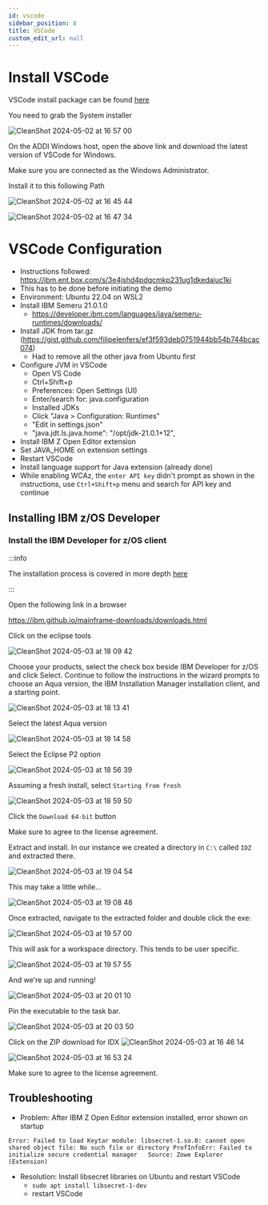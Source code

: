 ```yaml
---
id: vscode
sidebar_position: 8
title: VSCode
custom_edit_url: null
---
```


# Install VSCode

VSCode install package can be found [here](https://code.visualstudio.com/download)

You need to grab the System installer

![CleanShot 2024-05-02 at 16 57 00](https://media.github.ibm.com/user/20330/files/319efcf7-1a81-4189-b01b-137519f31a6a)

On the ADDI Windows host, open the above link and download the latest version of VSCode for Windows.

Make sure you are connected as the Windows Administrator.

Install it to this following Path

![CleanShot 2024-05-02 at 16 45 44](https://media.github.ibm.com/user/20330/files/9b97bfdf-2cbe-4699-9e01-adc2f06ac86b)

![CleanShot 2024-05-02 at 16 47 34](https://media.github.ibm.com/user/20330/files/8ae90a57-64e1-4ccd-a456-61b3695387b9)

# VSCode Configuration

- Instructions followed: https://ibm.ent.box.com/s/3e4jshd4pdqcmkp231ug1dkedaiuc1ki
- This has to be done before initiating the demo
- Environment: Ubuntu 22.04 on WSL2
- Install IBM Semeru 21.0.1.0
	- https://developer.ibm.com/languages/java/semeru-runtimes/downloads/
- Install JDK from tar.gz (https://gist.github.com/filipelenfers/ef3f593deb0751944bb54b744bcac074)
	- Had to remove all the other java from Ubuntu first
- Configure JVM in VSCode
    - Open VS Code
    - Ctrl+Shift+p
	- Preferences: Open Settings (UI)
    - Enter/search for: java.configuration
	- Installed JDKs
	- Click "Java > Configuration: Runtimes"
    - "Edit in settings.json"
    -  "java.jdt.ls.java.home": "/opt/jdk-21.0.1+12",
- Install IBM Z Open Editor extension
- Set JAVA_HOME on extension settings
- Restart VSCode
- Install language support for Java extension (already done)
- While enabling WCAz, the `enter API key` didn't prompt as shown in the instructions, use `Ctrl+Shift+p` menu and search for API key and continue

## Installing IBM z/OS Developer

### Install the IBM Developer for z/OS client

:::info

The installation process is covered in more depth [here](https://www.ibm.com/docs/en/developer-for-zos/16.0?topic=zos-installing-client-by-using-p2)

:::

Open the following link in a browser

https://ibm.github.io/mainframe-downloads/downloads.html

Click on the eclipse tools

![CleanShot 2024-05-03 at 18 09 42](https://media.github.ibm.com/user/20330/files/db753e6b-bbfa-4644-9935-e9099d53a9fa)

Choose your products, select the check box beside IBM Developer for z/OS and click Select.
Continue to follow the instructions in the wizard prompts to choose an Aqua version, the IBM Installation Manager installation client, and a starting point. 

![CleanShot 2024-05-03 at 18 13 41](https://media.github.ibm.com/user/20330/files/4131908d-efad-49cf-8a77-bdaa4604643e)

Select the latest Aqua version

![CleanShot 2024-05-03 at 18 14 58](https://media.github.ibm.com/user/20330/files/17f21800-5abc-4cb9-81df-a593d95f42e8)

Select the Eclipse P2 option

![CleanShot 2024-05-03 at 18 56 39](https://media.github.ibm.com/user/20330/files/d3f21161-dbaf-47b4-a18e-7b13e562f33d)

Assuming a fresh install, select `Starting from fresh`

![CleanShot 2024-05-03 at 18 59 50](https://media.github.ibm.com/user/20330/files/8b7b540c-5ded-499a-a572-1bc49b35a8ba)

Click the `Download 64-bit` button

Make sure to agree to the license agreement.

Extract and install. In our instance we created a directory in `C:\` called `IDZ` and extracted there.

![CleanShot 2024-05-03 at 19 04 54](https://media.github.ibm.com/user/20330/files/fcdafcf9-64f7-45b3-9242-1ca7cff64663)

This may take a little while...

![CleanShot 2024-05-03 at 19 08 48](https://media.github.ibm.com/user/20330/files/0820a98d-c3aa-4328-b86b-36153dd82fa9)

Once extracted, navigate to the extracted folder and double click the exe:

![CleanShot 2024-05-03 at 19 57 00](https://media.github.ibm.com/user/20330/files/5bebfc5b-931d-46be-b700-8fd72040b24d)

This will ask for a workspace directory. This tends to be user specific.

![CleanShot 2024-05-03 at 19 57 55](https://media.github.ibm.com/user/20330/files/d53d83a5-fcfd-4838-9776-1017ffb7f76e)

And we're up and running!

![CleanShot 2024-05-03 at 20 01 10](https://media.github.ibm.com/user/20330/files/685195ca-6230-408d-910b-f1b35e0dd979)

Pin the executable to the task bar.

![CleanShot 2024-05-03 at 20 03 50](https://media.github.ibm.com/user/20330/files/f05e93e6-4eb5-47c6-ad76-a009a57ff974)

Click on the ZIP download for IDX
![CleanShot 2024-05-03 at 16 46 14](https://media.github.ibm.com/user/20330/files/ebdd88c5-ddf5-4328-a808-2d9b378d3d3f)

![CleanShot 2024-05-03 at 16 53 24](https://media.github.ibm.com/user/20330/files/464d8a2b-47ca-4dcd-93c3-172ab66b3859)

Make sure to agree to the license agreement.

## Troubleshooting

- Problem: After IBM Z Open Editor extension installed, error shown on startup
```
Error: Failed to load Keytar module: libsecret-1.so.0: cannot open shared object file: No such file or directory ProfInfoErr: Failed to initialize secure credential manager   Source: Zowe Explorer (Extension)
```
- Resolution: Install libsecret libraries on Ubuntu and restart VSCode
	- `sudo apt install libsecret-1-dev`
	- restart VSCode

